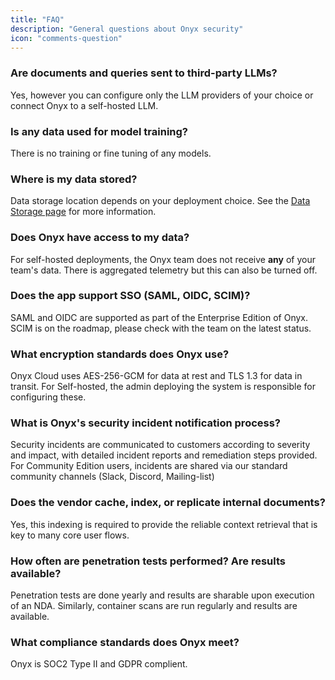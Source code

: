 ```yaml
---
title: "FAQ"
description: "General questions about Onyx security"
icon: "comments-question"
---
```


### Are documents and queries sent to third-party LLMs?

Yes, however you can configure only the LLM providers of your choice or connect Onyx to a self-hosted LLM.

### Is any data used for model training?

There is no training or fine tuning of any models.

### Where is my data stored?

Data storage location depends on your deployment choice.
See the [Data Storage page](/security/architecture/data_storage) for more information.

### Does Onyx have access to my data?

For self-hosted deployments, the Onyx team does not receive **any** of your team's data.
There is aggregated telemetry but this can also be turned off.

### Does the app support SSO (SAML, OIDC, SCIM)?

SAML and OIDC are supported as part of the Enterprise Edition of Onyx. SCIM is on the roadmap,
please check with the team on the latest status.

### What encryption standards does Onyx use?

Onyx Cloud uses AES-256-GCM for data at rest and TLS 1.3 for data in transit. For Self-hosted,
the admin deploying the system is responsible for configuring these.

### What is Onyx's security incident notification process?

Security incidents are communicated to customers according to severity and impact,
with detailed incident reports and remediation steps provided. For Community Edition users,
incidents are shared via our standard community channels (Slack, Discord, Mailing-list)

### Does the vendor cache, index, or replicate internal documents?

Yes, this indexing is required to provide the reliable context retrieval that is key to many core user flows.

### How often are penetration tests performed? Are results available?

Penetration tests are done yearly and results are sharable upon execution of an NDA. Similarly,
container scans are run regularly and results are available.

### What compliance standards does Onyx meet?

Onyx is SOC2 Type II and GDPR complient.
